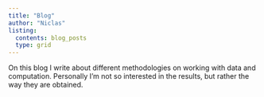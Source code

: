 ```yaml
---
title: "Blog"
author: "Niclas"
listing:
  contents: blog_posts
  type: grid
---
```


On this blog I write about different methodologies on working with data and computation. Personally I'm not so interested in the results, but rather the way they are obtained.
